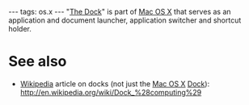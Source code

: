 ---
tags: os.x
---
"[[The Dock]]" is part of [[Mac OS X]] that serves as an application and document launcher, application switcher and shortcut holder.

= See also =

* [[Wikipedia]] article on docks (not just the [[Mac OS X]] [[Dock]]): http://en.wikipedia.org/wiki/Dock_%28computing%29
